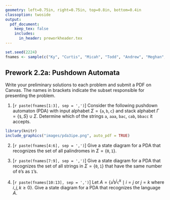```yaml
---
geometry: left=0.75in, right=0.75in, top=0.8in, bottom=0.4in
classoption: twoside
output: 
  pdf_document:
    keep_tex: false
    includes:
      in_header: preworkheader.tex
---
```


```r
set.seed(2224)
fnames <- sample(c("Ky", "Curtis", "Micah", "Todd", "Andrew", "Meghan", "Allie", "David", "Connor", "Levi", "Ben", "Grace", "Joshua"))
```

## Prework 2.2a: Pushdown Automata

Write your preliminary solutions to each problem and submit a PDF on Canvas. The names in brackets indicate the subset responsible for presenting the problem.

1. [`r paste(fnames[1:3], sep = ',')`] Consider the following pushdown automaton (PDA) with input alphabet $\Sigma = \{\mathtt{a}, \mathtt{b}, \mathtt{c}\}$ and stack alphabet $\Gamma = \{\mathtt{\$}, S\} \cup \Sigma$. Determine which of the strings $\mathtt{a}$, $\mathtt{aaa}$, $\mathtt{bac}$, $\mathtt{cab}$, $\mathtt{bbacc}$ it accepts.

```r
library(knitr)
include_graphics("images/pda3ipe.png", auto_pdf = TRUE)
```

2. [`r paste(fnames[4:6], sep = ',')`] Give a state diagram for a PDA that recognizes the set of all palindromes in $\Sigma = \{\mathtt{0}, \mathtt{1}\}$.

3. [`r paste(fnames[7:9], sep = ',')`] Give a state diagram for a PDA that recognizes the set of all strings in $\Sigma = \{\mathtt{0}, \mathtt{1}\}$ that have the same number of $\mathtt{0}$'s as $\mathtt{1}$'s.

4. [`r paste(fnames[10:13], sep = ',')`] Let $A = \{\mathtt{a}^i\mathtt{b}^j\mathtt{c}^k \mid i = j \text{ or } j=k \text{ where } i,j,k\geq 0\}$. Give a state diagram for a PDA that recognizes the language $A$.

\medskip
\mbox{}\xrfill[2pt]{1pt}\textsc{\small begin your solutions below this line}\xrfill[2pt]{1pt}\mbox{}

    